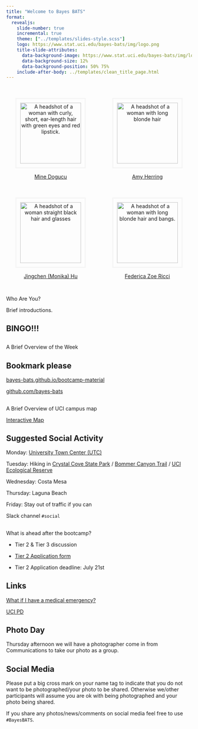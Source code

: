 ```yaml
---
title: "Welcome to Bayes BATS"
format: 
  revealjs:
    slide-number: true
    incremental: true
    theme: ["../templates/slides-style.scss"]
    logo: https://www.stat.uci.edu/bayes-bats/img/logo.png
    title-slide-attributes: 
      data-background-image: https://www.stat.uci.edu/bayes-bats/img/logo.png
      data-background-size: 12%
      data-background-position: 50% 75%
    include-after-body: ../templates/clean_title_page.html
---
```


:::: {.columns}

::: {.column width="50%"}
::: {style="text-align: center;"}




<img src="https://www.minedogucu.com/img/headshot.jpg"
        alt="A headshot of a woman with curly, short, ear-length hair with green eyes and red lipstick."
        style="width:165px; margin-top:20px; border: 3px solid whitesmoke; padding: 10px;">
        
[Mine Dogucu](https://www.minedogucu.com/) 

:::
:::

::: {.column width="50%"}

::: {style="text-align: center;"}


<img src="https://globalhealth.duke.edu/sites/default/files/styles/person_headshot_default/public/faculty/amy-herring2.jpg?itok=Iy3_vnP-&h=9fe67f81"
        alt="A headshot of a woman with long blonde hair"
        style="width:165px; margin-top:20px; border: 3px solid whitesmoke; padding: 10px;">
        

[Amy Herring](https://globalhealth.duke.edu/people/herring-amy)

:::
:::



::::

:::: {.columns}

::: {.column width="50%"}
::: {style="text-align: center;"}



<img src="https://pages.vassar.edu/jihu/files/2021/01/Monika2021-300x300.jpg"
        alt="A headshot of a woman straight black hair and glasses"
        style="width:165px; margin-top:20px; border: 3px solid whitesmoke; padding: 10px;">
        
[Jingchen (Monika) Hu](https://pages.vassar.edu/jihu/)

:::
:::

::: {.column width="50%"}

::: {style="text-align: center;"}




<img src="https://stats68-sp21.netlify.app/img/federica-ricci.jpeg"
        alt="A headshot of a woman with long blonde hair and bangs."
        style="width:165px; margin-top:20px; border: 3px solid whitesmoke; padding: 10px;">
        

[Federica Zoe Ricci](https://federicazoe.github.io/)

:::
:::



::::

## 

::: {.font75}

Who Are You?

:::

Brief introductions.


## BINGO!!!

## 


::: {.font75}

A Brief Overview of the Week

:::


::: {.callout-important collapse="true"}

## Bookmark please

[bayes-bats.github.io/bootcamp-material](https://bayes-bats.github.io/bootcamp-material/)

[github.com/bayes-bats](https://github.com/bayes-bats)
:::


##

::: {.font75}

A Brief Overview of UCI campus map

:::

[Interactive Map](https://map.uci.edu/?id=463#!ct/61979?s/)

## Suggested Social Activity

Monday: [University Town Center (UTC)](https://www.shopirvinecompany.com/centers/irvine/university-center)

Tuesday: Hiking in [Crystal Cove State Park](http://www.crystalcovestatepark.org/hiking-2/) / [Bommer Canyon Trail](https://letsgooutside.org/explore/bommer-canyon/) / [UCI Ecological Reserve](https://ecopreserve.ucnrs.org)

Wednesday: Costa Mesa

Thursday: Laguna Beach

Friday: Stay out of traffic if you can

Slack channel `#social`

## 

::: {.font75}

What is ahead after the bootcamp?

:::

- Tier 2 & Tier 3 discussion

- [Tier 2 Application form](https://duke.qualtrics.com/jfe/form/SV_bmvqDdmb5s0e8yq)

- Tier 2 Application deadline: July 21st

## Links

[What if I have a medical emergency?](https://shc.uci.edu/sites/default/files/insurance/docs/uci-med-brochure-rev4.pdf)

[UCI PD](https://www.police.uci.edu/)

## Photo Day

Thursday afternoon we will have a photographer come in from Communications to take our photo as a group. 

## Social Media

Please put a big cross mark on your name tag to indicate that you do not want to be photographed/your photo to be shared. 
Otherwise we/other participants will assume you are ok with being photographed and your photo being shared. 

If you share any photos/news/comments on social media feel free to use `#BayesBATS`.